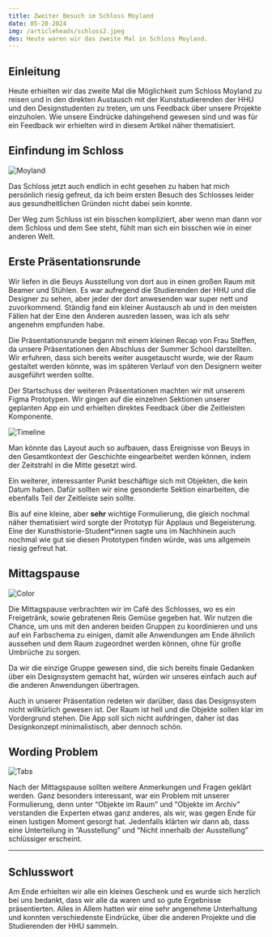 ```yaml
---
title: Zweiter Besuch im Schloss Moyland
date: 05-20-2024
img: /articleheads/schloss2.jpeg
des: Heute waren wir das zweite Mal in Schloss Moyland.
---
```


## Einleitung

Heute erhielten wir das zweite Mal die Möglichkeit zum Schloss Moyland zu reisen und in den direkten Austausch mit der Kunststudierenden der  HHU und den Designstudenten zu treten, um uns Feedback über unsere Projekte einzuholen. Wie unsere Eindrücke dahingehend gewesen sind und was für ein Feedback wir erhielten wird in diesem Artikel näher thematisiert.

## Einfindung im Schloss

![Moyland](/articlecontents/wb-20-05-24/Moyland.png)

Das Schloss jetzt auch endlich in echt gesehen zu haben hat mich persönlich riesig gefreut, da ich beim ersten Besuch des Schlosses leider aus gesundheitlichen Gründen nicht dabei sein konnte.

Der Weg zum Schluss ist ein bisschen kompliziert, aber wenn man dann vor dem Schloss und dem See steht, fühlt man sich ein bisschen wie in einer anderen Welt. 

## Erste Präsentationsrunde

Wir liefen in die Beuys Ausstellung von dort aus in einen großen Raum mit Beamer und Stühlen. Es war aufregend die Studierenden der HHU und die Designer zu sehen, aber jeder der dort anwesenden war super nett und zuvorkommend. Ständig fand ein kleiner Austausch ab und in den meisten Fällen hat der Eine den Anderen ausreden lassen, was ich als sehr angenehm empfunden habe. 

Die Präsentationsrunde begann mit einem kleinen Recap von Frau Steffen, da unsere Präsentationen den Abschluss der Summer School darstellten. Wir erfuhren, dass sich bereits weiter ausgetauscht wurde, wie der Raum gestaltet werden könnte, was im späteren Verlauf von den Designern weiter ausgeführt werden sollte. 

Der Startschuss der weiteren Präsentationen machten wir mit unserem Figma Prototypen. Wir gingen auf die einzelnen Sektionen unserer geplanten App ein und erhielten direktes Feedback über die Zeitleisten Komponente.

![Timeline](/articlecontents/wb-20-05-24/Timeline.jpg)

Man könnte das Layout auch so aufbauen, dass Ereignisse von Beuys in den Gesamtkontext der Geschichte eingearbeitet werden können, indem der Zeitstrahl in die Mitte gesetzt wird.

Ein weiterer, interessanter Punkt beschäftige sich mit Objekten, die kein Datum haben. Dafür sollten wir eine gesonderte Sektion einarbeiten, die ebenfalls Teil der Zeitleiste sein sollte. 

Bis auf eine kleine, aber **sehr** wichtige Formulierung, die gleich nochmal näher thematisiert wird sorgte der Prototyp für Applaus und Begeisterung. Eine der Kunsthistorie-Student*innen sagte uns im Nachhinein auch nochmal wie gut sie diesen Prototypen finden würde, was uns allgemein riesig gefreut hat. 

## Mittagspause

![Color](/articlecontents/wb-20-05-24/Color.png)

Die Mittagspause verbrachten wir im Café des Schlosses, wo es ein Freigetränk, sowie gebratenen Reis Gemüse gegeben hat. Wir nutzen die Chance, um uns mit den anderen beiden Gruppen zu koordinieren und uns auf ein Farbschema zu einigen, damit alle Anwendungen am Ende ähnlich aussehen und dem Raum zugeordnet werden können, ohne für große Umbrüche zu sorgen.

Da wir die einzige Gruppe gewesen sind, die sich bereits finale Gedanken über ein Designsystem gemacht hat, würden wir unseres einfach auch auf die anderen Anwendungen übertragen.

Auch in unserer Präsentation redeten wir darüber, dass das Designsystem nicht willkürlich gewesen ist. Der Raum ist hell und die Objekte sollen klar im Vordergrund stehen. Die App soll sich nicht aufdringen, daher ist das Designkonzept minimalistisch, aber dennoch schön.

## Wording Problem

![Tabs](/articlecontents/wb-20-05-24/Tabs.png)

Nach der Mittagspause sollten weitere Anmerkungen und Fragen geklärt werden. Ganz besonders interessant, war ein Problem mit unserer Formulierung, denn unter “Objekte im Raum” und “Objekte im Archiv” verstanden die Experten etwas ganz anderes, als wir, was gegen Ende für einen lustigen Moment gesorgt hat. Jedenfalls klärten wir dann ab, dass eine Unterteilung in “Ausstellung” und “Nicht innerhalb der Ausstellung” schlüssiger erscheint. 

---

## Schlusswort

Am Ende erhielten wir alle ein kleines Geschenk und es wurde sich herzlich bei uns bedankt, dass wir alle da waren und so gute Ergebnisse präsentierten. Alles in Allem hatten wir eine sehr angenehme Unterhaltung und konnten verschiedenste Eindrücke, über die anderen Projekte und die Studierenden der HHU sammeln.